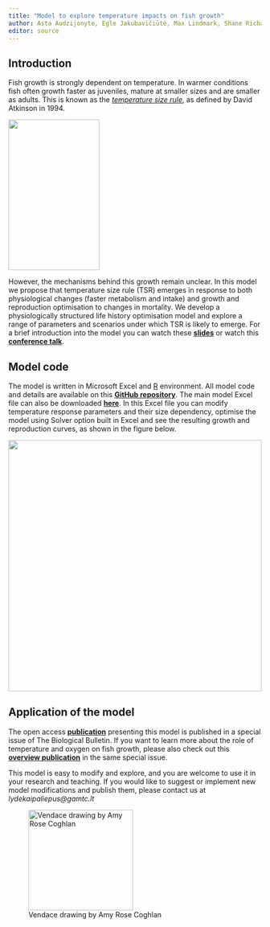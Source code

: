 ```yaml
---
title: "Model to explore temperature impacts on fish growth"
author: Asta Audzijonyte, Egle Jakubavičiūtė, Max Lindmark, Shane Richards
editor: source
---
```


## Introduction

Fish growth is strongly dependent on temperature. In warmer conditions fish often growth faster as juveniles, mature at smaller sizes and are smaller as adults. This is known as the [*temperature size rule*](https://pascal-francis.inist.fr/vibad/index.php?action=getRecordDetail&idt=4124219#), as defined by David Atkinson in 1994. 

![](images/TSR.png){width="60%" height="300" fig-align="center"}

However, the mechanisms behind this growth remain unclear. In this model we propose that temperature size rule (TSR) emerges in response to both physiological changes (faster metabolism and intake) and growth and reproduction optimisation to changes in mortality. We develop a physiologically structured life history optimisation model and explore a range of parameters and scenarios under which TSR is likely to emerge. For a brief introduction into the model you can watch these [**slides**](resources/Audzijonyte_TempGrowthModel.pdf) or watch this [**conference talk**](https://youtu.be/Xt_7yO8vyb4). 

## Model code

The model is written in Microsoft Excel and [R](https://www.r-project.org/) environment. All model code and details are available on this [**GitHub repository**](https://github.com/astaaudzi/TSRmodel). The main model Excel file can also be downloaded [**here**](resources/EmergentTSRgrowth_Optimisation.xlsx). In this Excel file you can modify temperature response parameters and their size dependency, optimise the model using Solver option built in Excel and see the resulting growth and reproduction curves, as shown in the figure below. 

![](images/TempModelExcel.png){width="100%" height="500"}

## Application of the model 

The open access [**publication**](https://www.journals.uchicago.edu/doi/full/10.1086/722027) presenting this model is published in a special issue of The Biological Bulletin. If you want to learn more about the role of temperature and oxygen on fish growth, please also check out this [**overview publication**](https://www.journals.uchicago.edu/doi/full/10.1086/722899) in the same special issue. 

This model is easy to modify and explore, and you are welcome to use it in your research and teaching. If you would like to suggest or implement new model modifications and publish them, please contact us at *lydekaipaliepus@gamtc.lt*

![Vendace drawing by Amy Rose Coghlan](images/vendace.png){width="70%" height="200" fig-align="center"}



<!-- comments can go here -->
